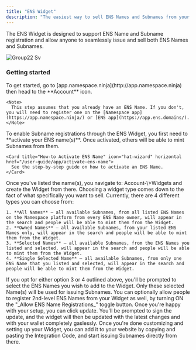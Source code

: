 ```yaml
---
title: "ENS Widget"
description: "The easiest way to sell ENS Names and Subnames from your website."
---
```


The ENS Widget is designed to support ENS Name and Subname registration and allow anyone to seamlessly issue and sell both ENS Names and Subnames.

![Group22 Sv](/images/Group22.svg)

### **Getting started**

<Steps>
  <Step title="Getting started with ENS Widget">
    To get started, go to [app.namespace.ninja](http://app.namespace.ninja) then head to the **Account** icon.

    <Note>
      This step assumes that you already have an ENS Name. If you don't, you will need to register one on the [Namespace app](https://app.namespace.ninja/) or [ENS app](https://app.ens.domains/).
    </Note>
  </Step>
  <Step title="Activate ENS Name">
    To enable Subname registrations through the ENS Widget, you first need to **activate your ENS name(s)**. Once activated, others will be able to mint Subnames from them.

    <Card title="How-to Activate ENS Name" icon="hat-wizard" horizontal href="/user-guide/app/activate-ens-name">
      See the step-by-step guide on how to activate an ENS Name.
    </Card>
  </Step>
  <Step title="Creating the Widget">
    Once you've listed the name(s), you navigate to: Account-\>Widgets and create the Widget from there.
  </Step>
  <Step title="Choose Widget Type">
    Choosing a widget type comes down to the fact of what specifically you want to sell. Currently, there are 4 different types you can choose from:

    1. **All Names** — all available Subnames, from all listed ENS Names on the Namespace platform from every ENS Name owner, will appear in the search and people will be able to mint them from the Widget.
    2. **Owned Names** — all available Subnames, from your listed ENS Names only, will appear in the search and people will be able to mint them from the Widget.
    3. **Selected Names** — all available Subnames, from the ENS Names you listed and selected, will appear in the search and people will be able to mint them from the Widget.
    4. **Single Selected Name** — all available Subnames, from only one ENS Name that you listed and selected, will appear in the search and people will be able to mint them from the Widget.
  </Step>
  <Step title="Selecting Names">
    If you opt for either option 3 or 4 outlined above, you'll be prompted to select the ENS Names you wish to add to the Widget. Only these selected Name(s) will be used for issuing Subnames.
  </Step>
  <Step title="Optional ENS Name registration">
    You can optionally allow people to register 2nd-level ENS Names from your Widget as well, by turning ON the "_Allow ENS Name Registrations_" toggle button.
  </Step>
  <Step title="Launch">
    Once you're happy with your setup, you can click update. You'll be prompted to sign the update, and the widget will then be updated with the latest changes and with your wallet completely gaslessly.
  </Step>
  <Step title="Integrate into your Website">
    Once you're done customizing and setting up your Widget, you can add it to your website by copying and pasting the Integration Code, and start issuing Subnames directly from there.
  </Step>
</Steps>